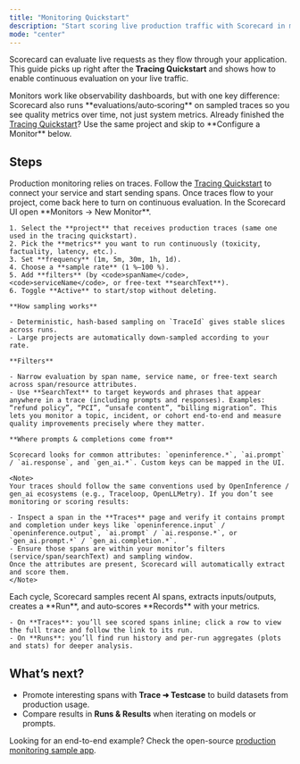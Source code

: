 ```yaml
---
title: "Monitoring Quickstart"
description: "Start scoring live production traffic with Scorecard in minutes."
mode: "center"
---
```



  <DarkLightImage
    lightSrc="/images/monitors/monitors-traces-score.png"
    darkSrc="/images/monitors/monitors-traces-score.png"
    caption="Traces search page with scores created by a 'monitor'."
    alt="Screenshot of traces page."
  />

Scorecard can evaluate live requests as they flow through your application. This guide picks up right after the **Tracing Quickstart** and shows how to enable continuous evaluation on your live traffic.

<Info>
Monitors work like observability dashboards, but with one key difference: Scorecard also runs **evaluations/auto‑scoring** on sampled traces so you see quality metrics over time, not just system metrics.
</Info>

<Tip>
Already finished the <a href="/intro/tracing-quickstart">Tracing Quickstart</a>? Use the same project and skip to **Configure a Monitor** below.
</Tip>

## Steps
<Steps>
  <Step title="Instrument tracing (one-time)">
    Production monitoring relies on traces. Follow the <a href="/intro/tracing-quickstart">Tracing Quickstart</a> to connect your service and start sending spans. Once traces flow to your project, come back here to turn on continuous evaluation.
  </Step>

  <Step title="Configure a Monitor">
    In the Scorecard UI open **Monitors → New Monitor**.

    1. Select the **project** that receives production traces (same one used in the tracing quickstart).
    2. Pick the **metrics** you want to run continuously (toxicity, factuality, latency, etc.).
    3. Set **frequency** (1m, 5m, 30m, 1h, 1d).
    4. Choose a **sample rate** (1 %–100 %).
    5. Add **filters** (by <code>spanName</code>, <code>serviceName</code>, or free-text **searchText**).
    6. Toggle **Active** to start/stop without deleting.

<DarkLightImage
  lightSrc="/images/monitors/monitor-create.png"
  darkSrc="/images/monitors/monitor-create.png"
  caption="Create a monitor."
  alt="Create monitor UI."
/>

    **How sampling works**

    - Deterministic, hash-based sampling on `TraceId` gives stable slices across runs.
    - Large projects are automatically down-sampled according to your rate.

<DarkLightImage
  lightSrc="/images/monitors/monitor-sample-rate.png"
  darkSrc="/images/monitors/monitor-sample-rate.png"
  caption="Monitor options – sample & filter."
  alt="Sample and filter UI."
/>

    **Filters**

    - Narrow evaluation by span name, service name, or free-text search across span/resource attributes.
    - Use **SearchText** to target keywords and phrases that appear anywhere in a trace (including prompts and responses). Examples: “refund policy”, “PCI”, “unsafe content”, “billing migration”. This lets you monitor a topic, incident, or cohort end-to-end and measure quality improvements precisely where they matter.

<DarkLightImage
  lightSrc="/images/monitors/monitor-filters-2.png"
  darkSrc="/images/monitors/monitor-filters-2.png"
  caption="Monitor options – sample & filter."
  alt="Sample and filter UI."
/>

    **Where prompts & completions come from**

    Scorecard looks for common attributes: `openinference.*`, `ai.prompt` / `ai.response`, and `gen_ai.*`. Custom keys can be mapped in the UI.

    <Note>
    Your traces should follow the same conventions used by OpenInference / gen_ai ecosystems (e.g., Traceloop, OpenLLMetry). If you don’t see monitoring or scoring results:

    - Inspect a span in the **Traces** page and verify it contains prompt and completion under keys like `openinference.input` / `openinference.output`, `ai.prompt` / `ai.response.*`, or `gen_ai.prompt.*` / `gen_ai.completion.*`.
    - Ensure those spans are within your monitor’s filters (service/span/searchText) and sampling window.
    Once the attributes are present, Scorecard will automatically extract and score them.
    </Note>
  </Step>

  <Step title="Where results show up">
    Each cycle, Scorecard samples recent AI spans, extracts inputs/outputs, creates a **Run**, and auto‑scores **Records** with your metrics.

    - On **Traces**: you’ll see scored spans inline; click a row to view the full trace and follow the link to its run.
    - On **Runs**: you’ll find run history and per‑run aggregates (plots and stats) for deeper analysis.

  <DarkLightImage
    lightSrc="/images/monitors/monitors-traces-search.png"
    darkSrc="/images/monitors/monitors-traces-search.png"
    caption="Traces search page with scores created by a 'monitor'."
    alt="Screenshot of traces page."
  />
  </Step>
</Steps>

## What’s next?

- Promote interesting spans with **Trace ➜ Testcase** to build datasets from production usage.
- Compare results in **Runs & Results** when iterating on models or prompts.

<Note>
Looking for an end-to-end example? Check the open-source <a href="https://github.com/scorecard-ai/scorecard-examples" target="_blank">production monitoring sample app</a>.
</Note>